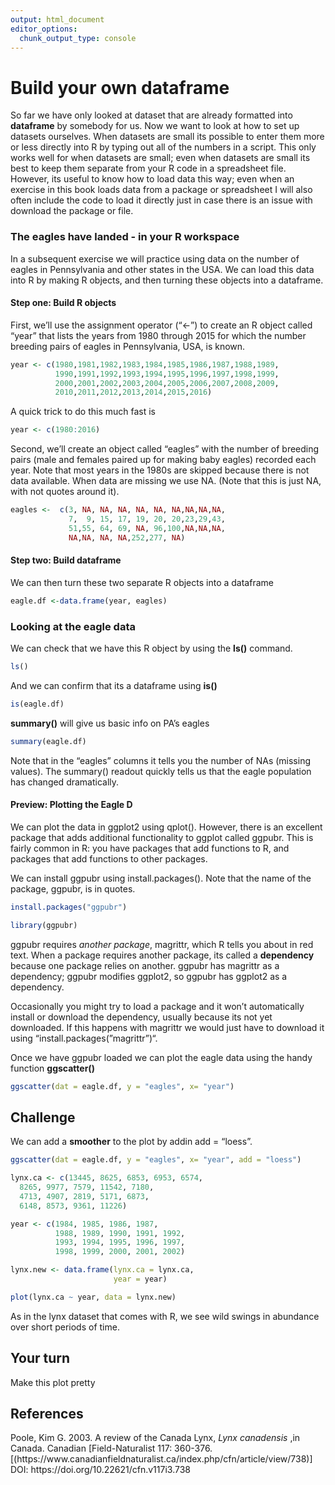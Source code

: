 ```yaml
---
output: html_document
editor_options: 
  chunk_output_type: console
---
```

# Build your own dataframe

So far we have only looked at dataset that are already formatted into **dataframe** by somebody for us.  Now we want to look at how to set up datasets ourselves.  When datasets are small its possible to enter them more or less directly into R by typing out all of the numbers in a script.  This only works well for when datasets are small; even when datasets are small its best to keep them separate from your R code in a spreadsheet file.  However, its useful to know how to load data this way; even when an exercise in this book loads data from a package or spreadsheet I will also often include the code to load it directly just in case there is an issue with download the package or file.

### The eagles have landed - in your R workspace

In a subsequent exercise we will practice using data on the number of eagles in Pennsylvania and other states in the USA.  We can load this data into R by making R objects, and then turning these objects into a dataframe. 

#### Step one: Build R objects

First, we'll use the assignment operator ("<-") to create an R object called "year" that lists the years from 1980 through 2015 for which the number breeding pairs of eagles in Pennsylvania, USA, is known.   
```r
year <- c(1980,1981,1982,1983,1984,1985,1986,1987,1988,1989,
          1990,1991,1992,1993,1994,1995,1996,1997,1998,1999,
          2000,2001,2002,2003,2004,2005,2006,2007,2008,2009,
          2010,2011,2012,2013,2014,2015,2016)
```

A quick trick to do this much fast is
```r
year <- c(1980:2016)
```

Second, we'll create an object called "eagles" with the number of breeding pairs (male and females paired up for making baby eagles) recorded each year. Note that most years in the 1980s are skipped because there is not data available. When data are missing we use NA.  (Note that this is just NA, with not quotes around it).

```r
eagles <-  c(3, NA, NA, NA, NA, NA, NA,NA,NA,NA,
             7,  9, 15, 17, 19, 20, 20,23,29,43,
             51,55, 64, 69, NA, 96,100,NA,NA,NA,
             NA,NA, NA, NA,252,277, NA)
```

#### Step two: Build dataframe

We can then turn these two separate R objects into a dataframe

```r
eagle.df <-data.frame(year, eagles)
```


### Looking at the eagle data

We can check that we have this R object by using the **ls()** command.

```r
ls()
```

And we can confirm that its a dataframe using **is()**
```r
is(eagle.df)
```


**summary()** will give us basic info on PA's eagles

```r
summary(eagle.df)
```

Note that in the "eagles" columns it tells you the number of NAs (missing values).  The summary() readout quickly tells us that the eagle population has changed dramatically.

#### Preview: Plotting the Eagle D

We can plot the data in ggplot2 using qplot().  However, there is an excellent package that adds additional functionality to ggplot called ggpubr.  This is fairly common in R: you have packages that add functions to R, and packages that add functions to other packages.

We can install ggpubr using install.packages().  Note that the name of the package, ggpubr, is in quotes.
```r
install.packages("ggpubr")
```

```r
library(ggpubr)
```

ggpubr requires *another package*, magrittr, which R tells you about in red text.  When a package requires another package, its called a **dependency** because one package relies on another.  ggpubr has magrittr as a dependency; ggpubr modifies ggplot2, so ggpubr has ggplot2 as a dependency.  

Occasionally you might try to load a package and it won't automatically install or download the dependency, usually because its not yet downloaded.  If this happens with magrittr we would just have to download it using "install.packages("magrittr")".

Once we have ggpubr loaded we can plot the eagle data using the handy function **ggscatter()**

```r
ggscatter(dat = eagle.df, y = "eagles", x= "year")
```

## Challenge

We can add a **smoother** to the plot by addin add = "loess".

```r
ggscatter(dat = eagle.df, y = "eagles", x= "year", add = "loess")
```




```r
lynx.ca <- c(13445, 8625, 6853, 6953, 6574,
  8265, 9977, 7579, 11542, 7180,
  4713, 4907, 2819, 5171, 6873, 
  6148, 8573, 9361, 11226)
```


```r
year <- c(1984, 1985, 1986, 1987,
          1988, 1989, 1990, 1991, 1992, 
          1993, 1994, 1995, 1996, 1997,
          1998, 1999, 2000, 2001, 2002)
```



```r
lynx.new <- data.frame(lynx.ca = lynx.ca,
                       year = year)
```



```r
plot(lynx.ca ~ year, data = lynx.new)
```

As in the lynx dataset that comes with R, we see wild swings in abundance over short periods of time.


## Your turn

Make this plot pretty






## References

Poole, Kim  G.  2003.  A  review  of  the  Canada  Lynx, *Lynx  canadensis* ,in  Canada.  Canadian  [Field-Naturalist 117: 360-376.[(https://www.canadianfieldnaturalist.ca/index.php/cfn/article/view/738)]  DOI: https://doi.org/10.22621/cfn.v117i3.738

